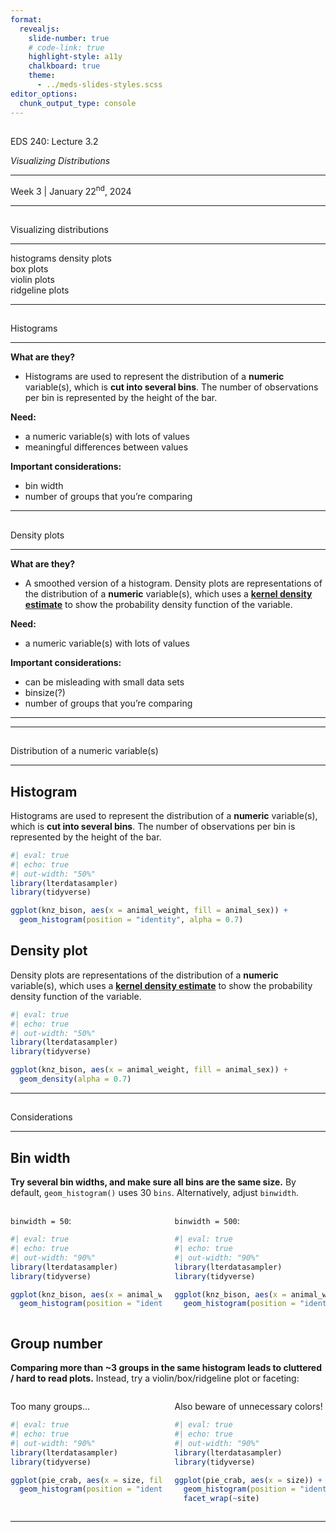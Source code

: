 ```yaml
---
format: 
  revealjs:
    slide-number: true
    # code-link: true
    highlight-style: a11y
    chalkboard: true
    theme: 
      - ../meds-slides-styles.scss
editor_options: 
  chunk_output_type: console
---
```


## {#title-slide data-menu-title="Title Slide" background="#053660"} 

[EDS 240: Lecture 3.2]{.custom-title}

[*Visualizing Distributions*]{.custom-subtitle}

<hr class="hr-teal">

[Week 3 | January 22^nd^, 2024]{.custom-subtitle3}

<!-- --- -->

<!-- ## {#distributions data-menu-title="Visualizing distributions" background="#047C90"}  -->

<!-- <div class="page-center vertical-center"> -->
<!-- <p class="custom-subtitle bottombr">Visualizing Distributions</p> -->
<!-- <p class="caption-text">boxplots, violin plots, histograms, density charts, ridgeline plots</p> -->
<!-- </div> -->

---

## {#viz-dist data-menu-title="Visualizing distributions"} 

[Visualizing distributions]{.slide-title}

<hr>

histograms
density plots  
box plots  
violin plots  
ridgeline plots

---

## {#hist-overview data-menu-title="Histogram overview"} 

[Histograms]{.slide-title}

<hr>

**What are they?** 

- Histograms are used to represent the distribution of a **numeric** variable(s), which is **cut into several bins**. The number of observations per bin is represented by the height of the bar.

**Need:**

- a numeric variable(s) with lots of values
- meaningful differences between values

**Important considerations:**

- bin width
- number of groups that you're comparing

---

## {#density-overview data-menu-title="Density plot overview"} 

[Density plots]{.slide-title}

<hr>

**What are they?**

- A smoothed version of a histogram. Density plots are representations of the distribution of a **numeric** variable(s), which uses a **[kernel density estimate](https://chemicalstatistician.wordpress.com/2013/06/09/exploratory-data-analysis-kernel-density-estimation-in-r-on-ozone-pollution-data-in-new-york-and-ozonopolis/)** to show the probability density function of the variable.

**Need:**

- a numeric variable(s) with lots of values

**Important considerations:**

- can be misleading with small data sets
- binsize(?)
- number of groups that you're comparing

---



---

## {#dist-numeric data-menu-title="Distribution of numeric vars"} 

[Distribution of a numeric variable(s)]{.slide-title2}

<hr>

::: panel-tabset

## Histogram

Histograms are used to represent the distribution of a **numeric** variable(s), which is **cut into several bins**. The number of observations per bin is represented by the height of the bar.

```r
#| eval: true
#| echo: true
#| out-width: "50%"
library(lterdatasampler)
library(tidyverse)

ggplot(knz_bison, aes(x = animal_weight, fill = animal_sex)) +
  geom_histogram(position = "identity", alpha = 0.7)
```

## Density plot

Density plots are representations of the distribution of a **numeric** variable(s), which uses a **[kernel density estimate](https://chemicalstatistician.wordpress.com/2013/06/09/exploratory-data-analysis-kernel-density-estimation-in-r-on-ozone-pollution-data-in-new-york-and-ozonopolis/)** to show the probability density function of the variable.

```r
#| eval: true
#| echo: true
#| out-width: "50%"
library(lterdatasampler)
library(tidyverse)

ggplot(knz_bison, aes(x = animal_weight, fill = animal_sex)) +
  geom_density(alpha = 0.7)
```

:::

---

## {#dist-num-considerations data-menu-title="Considerations (hist & dens)"} 

[Considerations]{.slide-title2}

<hr>

::: panel-tabset

## Bin width

**Try several bin widths, and make sure all bins are the same size.** By default, `geom_histogram()` uses 30 `bins`. Alternatively, adjust `binwidth`.

:::: columns

::: {.column width="50%"}
[` binwidth = 50`:]{.body-text-s}
```r
#| eval: true
#| echo: true
#| out-width: "90%"
library(lterdatasampler)
library(tidyverse)

ggplot(knz_bison, aes(x = animal_weight, fill = animal_sex)) +
  geom_histogram(position = "identity", alpha = 0.7, binwidth = 50)
```
:::

::: {.column width="50%"}
[`binwidth = 500`:]{.body-text-s}
```r
#| eval: true
#| echo: true
#| out-width: "90%"
library(lterdatasampler)
library(tidyverse)

ggplot(knz_bison, aes(x = animal_weight, fill = animal_sex)) +
  geom_histogram(position = "identity", alpha = 0.7, binwidth = 500)
```
:::

::::

## Group number

**Comparing more than ~3 groups in the same histogram leads to cluttered / hard to read plots.** Instead, try a violin/box/ridgeline plot or faceting:

:::: columns

::: {.column width="50%"}
[Too many groups...]{.body-text-s}
```r
#| eval: true
#| echo: true
#| out-width: "90%"
library(lterdatasampler)
library(tidyverse)

ggplot(pie_crab, aes(x = size, fill = site)) +
  geom_histogram(position = "identity", alpha = 0.7)
```
:::

::: {.column width="50%"}
[Also beware of unnecessary colors!]{.body-text-s}
```r
#| eval: true
#| echo: true
#| out-width: "90%"
library(lterdatasampler)
library(tidyverse)

ggplot(pie_crab, aes(x = size)) +
  geom_histogram(position = "identity", alpha = 0.7) +
  facet_wrap(~site)
```
:::

::::

:::

---

<!-- STACKED DENSITY CHARTS -->
<!-- MIRRORED DENSITY / HISTOGRAM -->

<!-- ## {#variants-num-alt data-menu-title="Variants (hist & dens)"}  -->

<!-- [Variants]{.slide-title3} -->

<!-- <hr> -->

<!-- ::: panel-tabset -->

<!-- ## Mirrorred -->

<!-- ```{r} -->
<!-- library(lterdatasampler) -->
<!-- library(tidyverse) -->

<!-- # ggplot(knz_bison, aes(x = animal_weight, fill = animal_sex)) + -->
<!-- #   geom_histogram(position = "identity", alpha = 0.7, binwidth = 500) -->

<!-- female_bison <- knz_bison |> filter(animal_sex == "F") -->
<!-- male_bison <- knz_bison |> filter(animal_sex == "M") -->

<!-- # bison_wrangled <- knz_bison |>  -->
<!-- #   mutate(animal_weight = ifelse(test = grepl("F", animal_sex) == TRUE,  -->
<!-- #                                 yes = animal_weight,  -->
<!-- #                                 no = animal_weight * -1)) -->

<!-- ggplot(aes(x = x)) +  -->
<!--   geom_histogram(male_bison, aes(x = animal_weight, y = ..density.., fill = "#69b3a2")) -->

<!-- ggplot(data, aes(x=x) ) + -->
<!--   geom_histogram( aes(x = var1, y = ..density..), fill="#69b3a2" ) + -->
<!--   geom_label( aes(x=4.5, y=0.25, label="variable1"), color="#69b3a2") + -->
<!--   geom_histogram( aes(x = var2, y = -..density..), fill= "#404080") + -->
<!--   geom_label( aes(x=4.5, y=-0.25, label="variable2"), color="#404080") + -->
<!--   theme_ipsum() + -->
<!--   xlab("value of x") -->
<!-- # ggplot() + -->
<!-- #   geom_histogram(male_bison, mapping = aes(x = animal_weight)) +  -->
<!-- #   geom_histogram(female_bison, mapping = aes(x = -(animal_weight), fill = "blue")) -->
<!-- ``` -->


<!-- ## Marginal plots -->

<!-- ::: -->

<!-- --- -->

